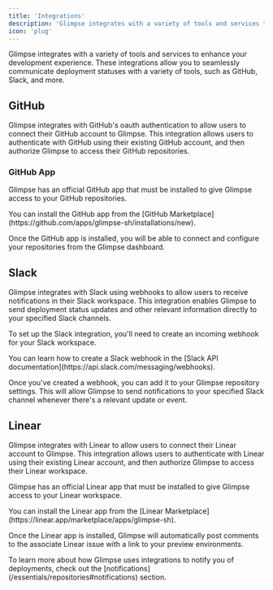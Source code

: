 ```yaml
---
title: 'Integrations'
description: 'Glimpse integrates with a variety of tools and services to enhance your development experience.'
icon: 'plug'
---
```


Glimpse integrates with a variety of tools and services to enhance your development experience. These integrations allow you to seamlessly communicate deployment statuses with a variety of tools, such as GitHub, Slack, and more.

## GitHub

Glimpse integrates with GitHub's oauth authentication to allow users to connect their GitHub account to Glimpse.
This integration allows users to authenticate with GitHub using their existing GitHub account, and then authorize Glimpse to access their GitHub repositories.

### GitHub App

Glimpse has an official GitHub app that must be installed to give Glimpse access to your GitHub repositories.

<Info>
  You can install the GitHub app from the [GitHub Marketplace](https://github.com/apps/glimpse-sh/installations/new).
</Info>

Once the GitHub app is installed, you will be able to connect and configure your repositories from the Glimpse dashboard.

## Slack

Glimpse integrates with Slack using webhooks to allow users to receive notifications in their Slack workspace.
This integration enables Glimpse to send deployment status updates and other relevant information directly to your specified Slack channels.

To set up the Slack integration, you'll need to create an incoming webhook for your Slack workspace.

<Info>
  You can learn how to create a Slack webhook in the [Slack API documentation](https://api.slack.com/messaging/webhooks).
</Info>

Once you've created a webhook, you can add it to your Glimpse repository settings. This will allow Glimpse to send notifications to your specified Slack channel whenever there's a relevant update or event.

## Linear

Glimpse integrates with Linear to allow users to connect their Linear account to Glimpse.
This integration allows users to authenticate with Linear using their existing Linear account, and then authorize Glimpse to access their Linear workspace.

Glimpse has an official Linear app that must be installed to give Glimpse access to your Linear workspace.

<Info>
  You can install the Linear app from the [Linear Marketplace](https://linear.app/marketplace/apps/glimpse-sh).
</Info>

Once the Linear app is installed, Glimpse will automatically post comments to the associate Linear issue with a link to your preview environments.

<Tip>
  To learn more about how Glimpse uses integrations to notify you of deployments, check out the [notifications](/essentials/repositories#notifications) section.
</Tip>
